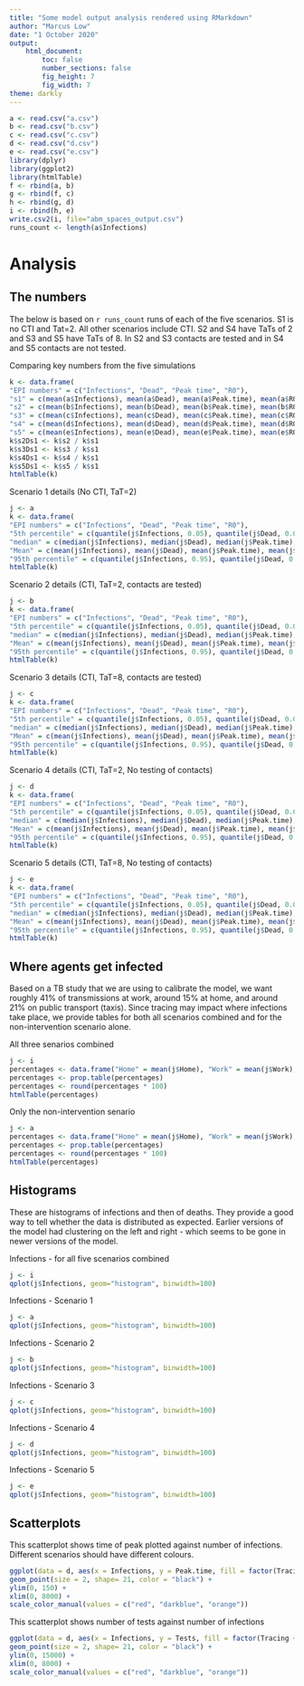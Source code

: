 ```yaml
---
title: "Some model output analysis rendered using RMarkdown"
author: "Marcus Low"
date: "1 October 2020"
output:
    html_document:  
        toc: false
        number_sections: false
        fig_height: 7
        fig_width: 7
theme: darkly
--- 
```


```R
a <- read.csv("a.csv")
b <- read.csv("b.csv")
c <- read.csv("c.csv")
d <- read.csv("d.csv")
e <- read.csv("e.csv")
library(dplyr)
library(ggplot2)
library(htmlTable)
f <- rbind(a, b)
g <- rbind(f, c)
h <- rbind(g, d)
i <- rbind(h, e)
write.csv2(i, file="abm_spaces_output.csv")
runs_count <- length(a$Infections)
```

# Analysis {.tabset .tabset-fade .tabset-pills}

## The numbers
The below is based on `r runs_count` runs of each of the five scenarios.
S1 is no CTI and Tat=2. All other scenarios include CTI. S2 and S4 have TaTs of 2 and S3 and S5 have TaTs of 8. In S2 and S3 contacts are tested and in S4 and S5 contacts are not tested.

Comparing key numbers from the five simulations 
```R
k <- data.frame(
"EPI numbers" = c("Infections", "Dead", "Peak time", "R0"),
"s1" = c(mean(a$Infections), mean(a$Dead), mean(a$Peak.time), mean(a$R0)),
"s2" = c(mean(b$Infections), mean(b$Dead), mean(b$Peak.time), mean(b$R0)),
"s3" = c(mean(c$Infections), mean(c$Dead), mean(c$Peak.time), mean(c$R0)),
"s4" = c(mean(d$Infections), mean(d$Dead), mean(d$Peak.time), mean(d$R0)),
"s5" = c(mean(e$Infections), mean(e$Dead), mean(e$Peak.time), mean(e$R0)))
k$s2Ds1 <- k$s2 / k$s1
k$s3Ds1 <- k$s3 / k$s1
k$s4Ds1 <- k$s4 / k$s1
k$s5Ds1 <- k$s5 / k$s1
htmlTable(k)
```

Scenario 1 details (No CTI, TaT=2)
```R
j <- a
k <- data.frame(
"EPI numbers" = c("Infections", "Dead", "Peak time", "R0"),
"5th percentile" = c(quantile(j$Infections, 0.05), quantile(j$Dead, 0.05), quantile(j$Peak.time, 0.05), quantile(j$R0, 0.05)),
"median" = c(median(j$Infections), median(j$Dead), median(j$Peak.time), median(j$R0)),
"Mean" = c(mean(j$Infections), mean(j$Dead), mean(j$Peak.time), mean(j$R0)),
"95th percentile" = c(quantile(j$Infections, 0.95), quantile(j$Dead, 0.95), quantile(j$Peak.time, 0.95), quantile(j$R0, 0.05)))
htmlTable(k)
```

Scenario 2 details (CTI, TaT=2, contacts are tested)
```R
j <- b
k <- data.frame(
"EPI numbers" = c("Infections", "Dead", "Peak time", "R0"),
"5th percentile" = c(quantile(j$Infections, 0.05), quantile(j$Dead, 0.05), quantile(j$Peak.time, 0.05), quantile(j$R0, 0.05)),
"median" = c(median(j$Infections), median(j$Dead), median(j$Peak.time), median(j$R0)),
"Mean" = c(mean(j$Infections), mean(j$Dead), mean(j$Peak.time), mean(j$R0)),
"95th percentile" = c(quantile(j$Infections, 0.95), quantile(j$Dead, 0.95), quantile(j$Peak.time, 0.95), quantile(j$R0, 0.05)))
htmlTable(k)
```

Scenario 3 details (CTI, TaT=8, contacts are tested)
```R
j <- c
k <- data.frame(
"EPI numbers" = c("Infections", "Dead", "Peak time", "R0"),
"5th percentile" = c(quantile(j$Infections, 0.05), quantile(j$Dead, 0.05), quantile(j$Peak.time, 0.05), quantile(j$R0, 0.05)),
"median" = c(median(j$Infections), median(j$Dead), median(j$Peak.time), median(j$R0)),
"Mean" = c(mean(j$Infections), mean(j$Dead), mean(j$Peak.time), mean(j$R0)),
"95th percentile" = c(quantile(j$Infections, 0.95), quantile(j$Dead, 0.95), quantile(j$Peak.time, 0.95), quantile(j$R0, 0.05)))
htmlTable(k)
```

Scenario 4 details (CTI, TaT=2, No testing of contacts)
```R
j <- d
k <- data.frame(
"EPI numbers" = c("Infections", "Dead", "Peak time", "R0"),
"5th percentile" = c(quantile(j$Infections, 0.05), quantile(j$Dead, 0.05), quantile(j$Peak.time, 0.05), quantile(j$R0, 0.05)),
"median" = c(median(j$Infections), median(j$Dead), median(j$Peak.time), median(j$R0)),
"Mean" = c(mean(j$Infections), mean(j$Dead), mean(j$Peak.time), mean(j$R0)),
"95th percentile" = c(quantile(j$Infections, 0.95), quantile(j$Dead, 0.95), quantile(j$Peak.time, 0.95), quantile(j$R0, 0.05)))
htmlTable(k)
```

Scenario 5 details (CTI, TaT=8, No testing of contacts)
```R
j <- e
k <- data.frame(
"EPI numbers" = c("Infections", "Dead", "Peak time", "R0"),
"5th percentile" = c(quantile(j$Infections, 0.05), quantile(j$Dead, 0.05), quantile(j$Peak.time, 0.05), quantile(j$R0, 0.05)),
"median" = c(median(j$Infections), median(j$Dead), median(j$Peak.time), median(j$R0)),
"Mean" = c(mean(j$Infections), mean(j$Dead), mean(j$Peak.time), mean(j$R0)),
"95th percentile" = c(quantile(j$Infections, 0.95), quantile(j$Dead, 0.95), quantile(j$Peak.time, 0.95), quantile(j$R0, 0.05)))
htmlTable(k)
```

## Where agents get infected

Based on a TB study that we are using to calibrate the model, we want roughly 41% of transmissions at work, around 15% at home, and around 21% on public transport (taxis). Since tracing may impact where infections take place, we provide tables for both all scenarios combined and for the non-intervention scenario alone.

All three senarios combined
```R
j <- i
percentages <- data.frame("Home" = mean(j$Home), "Work" = mean(j$Work), "School" = mean(j$School), "Block" = mean(j$Block), "Taxi" = mean(j$Taxi))
percentages <- prop.table(percentages)
percentages <- round(percentages * 100)
htmlTable(percentages)
```

Only the non-intervention senario
```R
j <- a
percentages <- data.frame("Home" = mean(j$Home), "Work" = mean(j$Work), "School" = mean(j$School), "Block" = mean(j$Block), "Taxi" = mean(j$Taxi))
percentages <- prop.table(percentages)
percentages <- round(percentages * 100)
htmlTable(percentages)
```

## Histograms 

These are histograms of infections and then of deaths. They provide a good way to tell whether the data is distributed as expected. Earlier versions of the model had clustering on the left and right - which seems to be gone in newer versions of the model.

Infections - for all five scenarios combined
```R
j <- i
qplot(j$Infections, geom="histogram", binwidth=100)
```

Infections - Scenario 1
```R
j <- a
qplot(j$Infections, geom="histogram", binwidth=100)
```

Infections - Scenario 2
```R
j <- b
qplot(j$Infections, geom="histogram", binwidth=100)
```

Infections - Scenario 3
```R
j <- c
qplot(j$Infections, geom="histogram", binwidth=100)
```

Infections - Scenario 4
```R
j <- d
qplot(j$Infections, geom="histogram", binwidth=100)
```

Infections - Scenario 5
```R
j <- e
qplot(j$Infections, geom="histogram", binwidth=100)
```

## Scatterplots 

This scatterplot shows time of peak plotted against number of infections. Different scenarios should have different colours.
```R
ggplot(data = d, aes(x = Infections, y = Peak.time, fill = factor(Tracing + TaT))) +
geom_point(size = 2, shape= 21, color = "black") +
ylim(0, 150) +
xlim(0, 8000) +
scale_color_manual(values = c("red", "darkblue", "orange")) 
```

This scatterplot shows number of tests against number of infections
```R
ggplot(data = d, aes(x = Infections, y = Tests, fill = factor(Tracing + TaT))) +
geom_point(size = 2, shape= 21, color = "black") +
ylim(0, 15000) +
xlim(0, 8000) +
scale_color_manual(values = c("red", "darkblue", "orange")) 
```


